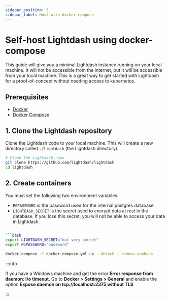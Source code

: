 ```yaml
---
sidebar_position: 3
sidebar_label: Host with docker-compose
---
```


# Self-host Lightdash using docker-compose

This guide will give you a minimal Lightdash instance running on your local machine. It will not be accessible from 
the internet, but it will be accessible from your local machine. This is a great way to get started with Lightdash 
for a proof-of-concept without needing access to kubernetes.

## Prerequisites

- [Docker](https://docs.docker.com/get-docker/)
- [Docker Compose](https://docs.docker.com/compose/install/)

## 1. Clone the Lightdash repository

Clone the Lightdash code to your local machine. This will create a new directory called `./lightdash` (the Lightdash directory).

```bash
# Clone the Lightdash repo
git clone https://github.com/lightdash/lightdash
cd lightdash
```

## 2. Create containers

You must set the following two environment variables:

- `PGPASSWORD` is the password used for the internal postgres database
- `LIGHTDASH_SECRET` is the secret used to encrypt data at rest in the database. If you lose this secret, you will not be able to access your data in Lightdash.

```bash

```bash
export LIGHTDASH_SECRET="not very secret" 
export PGPASSWORD="password"

docker-compose -f docker-compose.yml up --detach --remove-orphans
```

:::info

If you have a Windows machine and get the error **Error response from daemon: i/o timeout**.
Go to **Docker > Settings > General** and enable the option **Expose daemon on tcp://localhost:2375 without TLS**

:::
